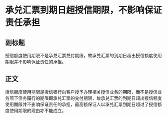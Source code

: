# 承兑汇票到期日超授信期限，不影响保证责任承担
## 副标题
授信额度使用期限不是承兑汇票兑付期限，故承兑汇票的到期日超出授信额度使用期限并不影响保证责任的承担。
## 正文
授信额度使用期限是授信银行向客户授予办理相关授信业务的期限，而不是授信业务项下债务履行的期限即承兑汇票的兑付期限，故承兑汇票的到期日超出授信额度使用期限并不影响保证责任的承担，最高额保证人以承兑汇票到期日超过了授信额度使用期限的理由亦不能成立。